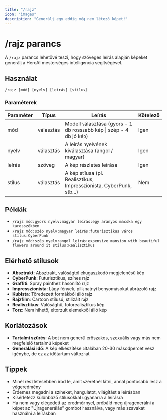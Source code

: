 ```yaml
---
title: "/rajz"
icon: "images"
description: "Generálj egy eddig még nem létező képet!"
---
```


# /rajz parancs

A `/rajz` parancs lehetővé teszi, hogy szöveges leírás alapján képeket generálj a HeroAI mesterséges intelligencia segítségével.

## Használat

```
/rajz [mód] [nyelv] [leírás] [stílus]
```

### Paraméterek

| Paraméter | Típus     | Leírás                                                               | Kötelező |
| --------- | --------- | -------------------------------------------------------------------- | -------- |
| mód       | választás | Modell választása (gyors - 1 db rosszabb kép \| szép - 4 db jó kép)  | Igen     |
| nyelv     | választás | A leírás nyelvének kiválasztása (angol / magyar)                     | Igen     |
| leírás    | szöveg    | A kép részletes leírása                                              | Igen     |
| stílus    | választás | A kép stílusa (pl. Realisztikus, Impresszionista, CyberPunk, stb...) | Nem      |

## Példák

- `/rajz mód:gyors nyelv:magyar leírás:egy aranyos macska egy karosszékben`
- `/rajz mód:szép nyelv:magyar leírás:futurisztikus város stílus:CyberPunk`
- `/rajz mód:szép nyelv:angol leírás:expensive mansion with beautiful flowers around it stílus:Realisztikus`

## Elérhető stílusok

- **Absztrakt**: Absztrakt, valóságtól elrugaszkodó megjelenésű kép
- **CyberPunk**: Futurisztikus, színes rajz
- **Graffiti**: Spray painthez hasonlító rajz
- **Impresszionista**: Lágy fények, pillanatnyi benyomásokat ábrázoló rajz
- **Kubista**: Töredezett formákból álló rajz
- **Rajzfilm**: Cartoon stílusú, stilizált rajz
- **Realisztikus**: Valósághű, fotorealisztikus kép
- **Torz**: Nem hihető, eltorzult elemekből álló kép

## Korlátozások

- **Tartalmi szűrés**: A bot nem generál erőszakos, szexuális vagy más nem megfelelő tartalmú képeket
- **Generálási idő**: A kép elkészítése általában 20-30 másodpercet vesz igénybe, de ez az időtartam változhat

## Tippek

- Minél részletesebben írod le, amit szeretnél látni, annál pontosabb lesz a végeredmény
- Érdemes megadni a színeket, hangulatot, világítást a leírásban
- Kísérletezz különböző stílusokkal ugyanarra a leírásra
- Ha nem vagy elégedett az eredménnyel, próbáld meg újragenerálni a képet az "Újragenerálás" gombot használva, vagy más szavakat használni a leírásban